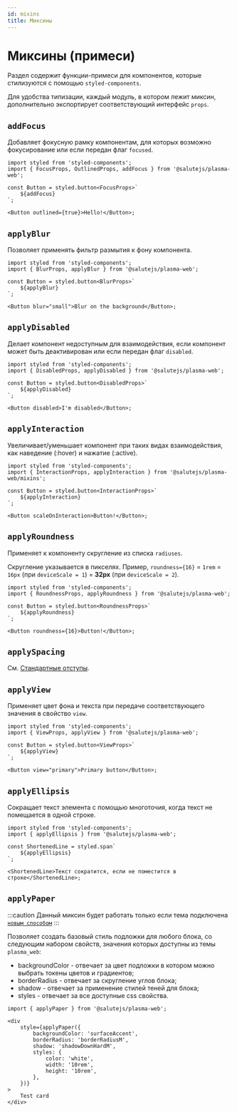 ```yaml
---
id: mixins
title: Миксины
---
```


# Миксины (примеси)

Раздел содержит функции-примеси для компонентов, которые стилизуются с помощью `styled-components`.

Для удобства типизации, каждый модуль, в котором лежит миксин, дополнительно экспортирует соответствующий интерфейс `props`.

## `addFocus`

Добавляет фокусную рамку компонентам, для которых возможно фокусирование или если передан флаг `focused`.

```tsx
import styled from 'styled-components';
import { FocusProps, OutlinedProps, addFocus } from '@salutejs/plasma-web';

const Button = styled.button<FocusProps>`
    ${addFocus}
`;

<Button outlined={true}>Hello!</Button>;
```

## `applyBlur`

Позволяет применять фильтр размытия к фону компонента.

```tsx
import styled from 'styled-components';
import { BlurProps, applyBlur } from '@salutejs/plasma-web';

const Button = styled.button<BlurProps>`
    ${applyBlur}
`;

<Button blur="small">Blur on the background</Button>;
```

## `applyDisabled`

Делает компонент недоступным для взаимодействия, если компонент может быть деактивирован или если передан флаг `disabled`.

```tsx
import styled from 'styled-components';
import { DisabledProps, applyDisabled } from '@salutejs/plasma-web';

const Button = styled.button<DisabledProps>`
    ${applyDisabled}
`;

<Button disabled>I'm disabled</Button>;
```

## `applyInteraction`

Увеличивает/уменьшает компонент при таких видах взаимодействия, как наведение (:hover) и нажатие (:active).

```tsx
import styled from 'styled-components';
import { InteractionProps, applyInteraction } from '@salutejs/plasma-web/mixins';

const Button = styled.button<InteractionProps>`
    ${applyInteraction}
`;

<Button scaleOnInteraction>Button!</Button>;
```

## `applyRoundness`

Применяет к компоненту скругление из списка `radiuses`.

Скругление указывается в пикселях.
Пример, `roundness={16}` = `1rem` = `16px` (при `deviceScale = 1`) = **32px** (при `deviceScale = 2`).

```tsx
import styled from 'styled-components';
import { RoundnessProps, applyRoundness } from '@salutejs/plasma-web';

const Button = styled.button<RoundnessProps>`
    ${applyRoundness}
`;

<Button roundness={16}>Button!</Button>;
```

## `applySpacing`

См. [Стандартные отступы](../../design/spacing).

## `applyView`

Применяет цвет фона и текста при передаче соответствующего значения в свойство `view`.

```tsx
import styled from 'styled-components';
import { ViewProps, applyView } from '@salutejs/plasma-web';

const Button = styled.button<ViewProps>`
    ${applyView}
`;

<Button view="primary">Primary button</Button>;
```

## `applyEllipsis`

Сокращает текст элемента с помощью многоточия, когда текст не помещается в одной строке.

```tsx
import styled from 'styled-components';
import { applyEllipsis } from '@salutejs/plasma-web';

const ShortenedLine = styled.span`
    ${applyEllipsis}
`;

<ShortenedLine>Текст сократится, если не поместится в строке</ShortenedLine>;
```

## `applyPaper`

:::caution
Данный миксин будет работать только если тема подключена [`новым способом`](../../#подключение-тем/)
:::

Позволяет создать базовый стиль подложки для любого блока, со следующим набором свойств, значения которых доступны из темы `plasma_web`:
- backgroundColor - отвечает за цвет подложки в котором можно выбрать токены цветов и градиентов;
- borderRadius - отвечает за скругление углов блока;
- shadow - отвечает за применение стилей теней для блока;
- styles - отвечает за все доступные css свойства.

```tsx
import { applyPaper } from '@salutejs/plasma-web';

<div
    style={applyPaper({
        backgroundColor: 'surfaceAccent',
        borderRadius: 'borderRadiusM',
        shadow: 'shadowDownHardM',
        styles: {
            color: 'white',
            width: '10rem',
            height: '10rem',
        },
    })}
>
    Test card
</div>
```
